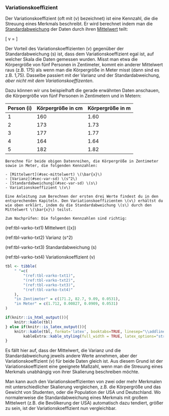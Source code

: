 ### Variationskoeffizient

Der Variationskoeffizient (oft mit \(v\) bezeichnet) ist eine Kennzahl, die die Streuung eines Merkmals beschreibt. Er wird berechnet indem man die [Standardabweichung](#sec-var-sd) der Daten durch ihren [Mittelwert](#sec-mittelwert) teilt:

\[ v = \frac{s}{\bar{x}} \]

Der Vorteil des Variationskoeffizienten \(v\) gegenüber der Standardabweichung \(s\) ist, dass dem Variationskoeffizient egal ist, auf welcher Skala die Daten gemessen wurden. Misst man etwa die Körpergröße von fünf Personen in Zentimeter, kommt ein anderer Mittelwert raus (z.B. 175) als wenn man die Körpergröße in Meter misst (dann sind es z.B. 1,75). Dasselbe passiert mit der Varianz und der Standardabweichung, *aber nicht mit dem Variationskoeffizenten*.

Dazu können wir uns beispielhaft die gerade erwähnten Daten anschauen, die Körpergröße von fünf Personen in Zentimetern und in Metern:

| Person \(i\) | Körpergröße in cm | Körpergröße in m |
| ------------ | ----------------- | ---------------- |
| 1            | 160               | 1.60             |
| 2            | 173               | 1.73             |
| 3            | 177               | 1.77             |
| 4            | 164               | 1.64             |
| 5            | 182               | 1.82             |

```exercise

Berechne für beide obigen Datenreihen, die Körpergröße in Zentimeter sowie in Meter, die folgenden Kennzahlen:

- [Mittelwert](#sec-mittelwert) \(\bar{x}\)
- [Varianz](#sec-var-sd) \(s^2\)
- [Standardabweichung](#sec-var-sd) \(s\)
- Variationskoeffizient \(v\)

Eine Anleitung zum Berechnen der ersten drei Werte findest du in den entsprechenden Kapiteln. Den Variationskoeffizienten \(v\) erhältst du wie oben erklärt, indem du die Standardabweichung \(s\) durch den Mittelwert \(\bar{x}\) teilst.
```

```solution
Zum Nachprüfen: Die folgenden Kennzahlen sind richtig:
```

(ref:tbl-varko-txt1) Mittelwert \(\bar{x}\)

(ref:tbl-varko-txt2) Varianz \(s^2\)

(ref:tbl-varko-txt3) Standardabweichung \(s\)

(ref:tbl-varko-txt4) Variationskoeffizient \(v\)

```r
tbl <- tibble(
    " "=c(
        "(ref:tbl-varko-txt1)",
        "(ref:tbl-varko-txt2)",
        "(ref:tbl-varko-txt3)",
        "(ref:tbl-varko-txt4)"
    ),
    "in Zentimeter" = c(171.2, 82.7, 9.09, 0.0531),
    "in Meter" = c(1.712, 0.00827, 0.0909, 0.0531)
)

if(knitr::is_html_output()){
    knitr::kable(tbl)
} else if(knitr::is_latex_output()){
    knitr::kable(tbl, format='latex', booktabs=TRUE, linesep="\\addlinespace", longtable=FALSE) %>%
        kableExtra::kable_styling(full_width = TRUE, latex_options="striped")
}
```


Es fällt hier auf, dass der Mittelwert, die Varianz und die Standardabweichung jeweils andere Werte annehmen, aber der Variationskoeffizient \(v\) für beide Daten gleich ist. Aus diesem Grund ist der Variationskoeffizient eine geeignete Maßzahl, wenn man die Streuung eines Merkmals unabhängig von ihrer Skalierung beschreiben möchte.


Man kann auch den Variationskoeffizienten von zwei oder mehr Merkmalen mit unterschiedlicher Skalierung vergleichen, z.B. die Körpergröße und das Gewicht von Studenten, oder die Population der USA und Deutschland. Wo normalerweise die Standardabweichung eines Merkmals mit großem Mittelwert (z.B. die Bevölkerung der USA) automatisch dazu tendiert, größer zu sein, ist der Variationskoeffizient nun vergleichbar.